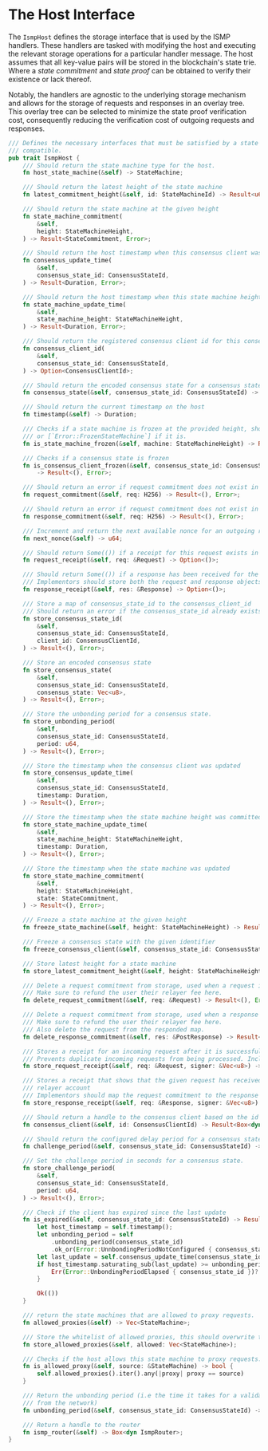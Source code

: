 # The Host Interface

The `IsmpHost` defines the storage interface that is used by the ISMP handlers. These handlers are tasked with modifying the host and executing the relevant storage operations for a particular handler message. The host assumes that all key-value pairs will be stored in the blockchain's state trie. Where a *state commitment* and *state proof* can be obtained to verify their existence or lack thereof.

Notably, the handlers are agnostic to the underlying storage mechanism and allows for the storage of requests and responses in an overlay tree. This overlay tree can be selected to minimize the state proof verification cost, consequently reducing the verification cost of outgoing requests and responses.

```rust
/// Defines the necessary interfaces that must be satisfied by a state machine for it be ISMP
/// compatible.
pub trait IsmpHost {
    /// Should return the state machine type for the host.
    fn host_state_machine(&self) -> StateMachine;

    /// Should return the latest height of the state machine
    fn latest_commitment_height(&self, id: StateMachineId) -> Result<u64, Error>;

    /// Should return the state machine at the given height
    fn state_machine_commitment(
        &self,
        height: StateMachineHeight,
    ) -> Result<StateCommitment, Error>;

    /// Should return the host timestamp when this consensus client was last updated
    fn consensus_update_time(
        &self,
        consensus_state_id: ConsensusStateId,
    ) -> Result<Duration, Error>;

    /// Should return the host timestamp when this state machine height was committed
    fn state_machine_update_time(
        &self,
        state_machine_height: StateMachineHeight,
    ) -> Result<Duration, Error>;

    /// Should return the registered consensus client id for this consensus state id
    fn consensus_client_id(
        &self,
        consensus_state_id: ConsensusStateId,
    ) -> Option<ConsensusClientId>;

    /// Should return the encoded consensus state for a consensus state id provided
    fn consensus_state(&self, consensus_state_id: ConsensusStateId) -> Result<Vec<u8>, Error>;

    /// Should return the current timestamp on the host
    fn timestamp(&self) -> Duration;

    /// Checks if a state machine is frozen at the provided height, should return Ok(()) if it isn't
    /// or [`Error::FrozenStateMachine`] if it is.
    fn is_state_machine_frozen(&self, machine: StateMachineHeight) -> Result<(), Error>;

    /// Checks if a consensus state is frozen
    fn is_consensus_client_frozen(&self, consensus_state_id: ConsensusStateId)
        -> Result<(), Error>;

    /// Should return an error if request commitment does not exist in storage
    fn request_commitment(&self, req: H256) -> Result<(), Error>;

    /// Should return an error if request commitment does not exist in storage
    fn response_commitment(&self, req: H256) -> Result<(), Error>;

    /// Increment and return the next available nonce for an outgoing request.
    fn next_nonce(&self) -> u64;

    /// Should return Some(()) if a receipt for this request exists in storage
    fn request_receipt(&self, req: &Request) -> Option<()>;

    /// Should return Some(()) if a response has been received for the given request
    /// Implementors should store both the request and response objects
    fn response_receipt(&self, res: &Response) -> Option<()>;

    /// Store a map of consensus_state_id to the consensus_client_id
    /// Should return an error if the consensus_state_id already exists
    fn store_consensus_state_id(
        &self,
        consensus_state_id: ConsensusStateId,
        client_id: ConsensusClientId,
    ) -> Result<(), Error>;

    /// Store an encoded consensus state
    fn store_consensus_state(
        &self,
        consensus_state_id: ConsensusStateId,
        consensus_state: Vec<u8>,
    ) -> Result<(), Error>;

    /// Store the unbonding period for a consensus state.
    fn store_unbonding_period(
        &self,
        consensus_state_id: ConsensusStateId,
        period: u64,
    ) -> Result<(), Error>;

    /// Store the timestamp when the consensus client was updated
    fn store_consensus_update_time(
        &self,
        consensus_state_id: ConsensusStateId,
        timestamp: Duration,
    ) -> Result<(), Error>;

    /// Store the timestamp when the state machine height was committed
    fn store_state_machine_update_time(
        &self,
        state_machine_height: StateMachineHeight,
        timestamp: Duration,
    ) -> Result<(), Error>;

    /// Store the timestamp when the state machine was updated
    fn store_state_machine_commitment(
        &self,
        height: StateMachineHeight,
        state: StateCommitment,
    ) -> Result<(), Error>;

    /// Freeze a state machine at the given height
    fn freeze_state_machine(&self, height: StateMachineHeight) -> Result<(), Error>;

    /// Freeze a consensus state with the given identifier
    fn freeze_consensus_client(&self, consensus_state_id: ConsensusStateId) -> Result<(), Error>;

    /// Store latest height for a state machine
    fn store_latest_commitment_height(&self, height: StateMachineHeight) -> Result<(), Error>;

    /// Delete a request commitment from storage, used when a request is timed out.
    /// Make sure to refund the user their relayer fee here.
    fn delete_request_commitment(&self, req: &Request) -> Result<(), Error>;

    /// Delete a request commitment from storage, used when a response is timed out.
    /// Make sure to refund the user their relayer fee here.
    /// Also delete the request from the responded map.
    fn delete_response_commitment(&self, res: &PostResponse) -> Result<(), Error>;

    /// Stores a receipt for an incoming request after it is successfully routed to a module.
    /// Prevents duplicate incoming requests from being processed. Includes the relayer account
    fn store_request_receipt(&self, req: &Request, signer: &Vec<u8>) -> Result<(), Error>;

    /// Stores a receipt that shows that the given request has received a response. Includes the
    /// relayer account
    /// Implementors should map the request commitment to the response object commitment.
    fn store_response_receipt(&self, req: &Response, signer: &Vec<u8>) -> Result<(), Error>;

    /// Should return a handle to the consensus client based on the id
    fn consensus_client(&self, id: ConsensusClientId) -> Result<Box<dyn ConsensusClient>, Error>;

    /// Should return the configured delay period for a consensus state
    fn challenge_period(&self, consensus_state_id: ConsensusStateId) -> Option<Duration>;

    /// Set the challenge period in seconds for a consensus state.
    fn store_challenge_period(
        &self,
        consensus_state_id: ConsensusStateId,
        period: u64,
    ) -> Result<(), Error>;

    /// Check if the client has expired since the last update
    fn is_expired(&self, consensus_state_id: ConsensusStateId) -> Result<(), Error> {
        let host_timestamp = self.timestamp();
        let unbonding_period = self
            .unbonding_period(consensus_state_id)
            .ok_or(Error::UnnbondingPeriodNotConfigured { consensus_state_id })?;
        let last_update = self.consensus_update_time(consensus_state_id)?;
        if host_timestamp.saturating_sub(last_update) >= unbonding_period {
            Err(Error::UnbondingPeriodElapsed { consensus_state_id })?
        }

        Ok(())
    }

    /// return the state machines that are allowed to proxy requests.
    fn allowed_proxies(&self) -> Vec<StateMachine>;

    /// Store the whitelist of allowed proxies, this should overwrite the existing whitelist.
    fn store_allowed_proxies(&self, allowed: Vec<StateMachine>);

    /// Checks if the host allows this state machine to proxy requests.
    fn is_allowed_proxy(&self, source: &StateMachine) -> bool {
        self.allowed_proxies().iter().any(|proxy| proxy == source)
    }

    /// Return the unbonding period (i.e the time it takes for a validator's deposit to be unstaked
    /// from the network)
    fn unbonding_period(&self, consensus_state_id: ConsensusStateId) -> Option<Duration>;

    /// Return a handle to the router
    fn ismp_router(&self) -> Box<dyn IsmpRouter>;
}
```

